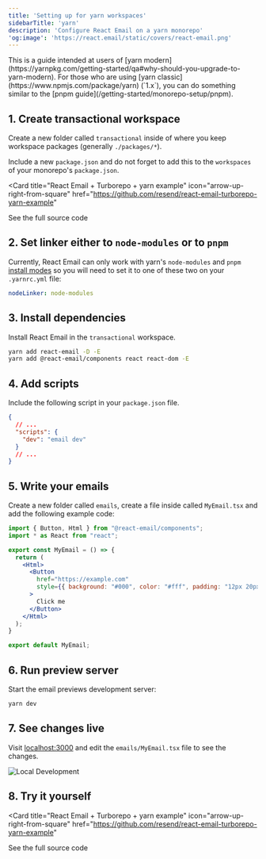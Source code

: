 ```yaml
---
title: 'Setting up for yarn workspaces'
sidebarTitle: 'yarn'
description: 'Configure React Email on a yarn monorepo'
'og:image': 'https://react.email/static/covers/react-email.png'
---
```


<Note>
  This is a guide intended at users of [yarn modern](https://yarnpkg.com/getting-started/qa#why-should-you-upgrade-to-yarn-modern). 
  For those who are using [yarn classic](https://www.npmjs.com/package/yarn) (`1.x`), you can do something similar to the 
  [pnpm guide](/getting-started/monorepo-setup/pnpm).
</Note>

## 1. Create transactional workspace

Create a new folder called `transactional` inside of where you keep workspace packages (generally `./packages/*`).

Include a new `package.json` and do not forget to add this to the `workspaces` of your monorepo's `package.json`.

<Card
  title="React Email + Turborepo + yarn example"
  icon="arrow-up-right-from-square"
  href="https://github.com/resend/react-email-turborepo-yarn-example"
>
  See the full source code
</Card>

## 2. Set linker either to `node-modules` or to `pnpm`

Currently, React Email can only work with yarn's `node-modules` and `pnpm` [install modes](https://yarnpkg.com/features/linkers)
so you will need to set it to one of these two on your `.yarnrc.yml` file:

```yml .yarnrc.yml
nodeLinker: node-modules
```

## 3. Install dependencies

Install React Email in the `transactional` workspace.

```sh packages/transactional
yarn add react-email -D -E
yarn add @react-email/components react react-dom -E
```

## 4. Add scripts

Include the following script in your `package.json` file.

```json packages/transactional/package.json
{
  // ...
  "scripts": {
    "dev": "email dev"
  }
  // ...
}
```

## 5. Write your emails

Create a new folder called `emails`, create a file inside called `MyEmail.tsx` and add the following example code:

```jsx packages/transactional/emails/MyEmail.tsx
import { Button, Html } from "@react-email/components";
import * as React from "react";

export const MyEmail = () => {
  return (
    <Html>
      <Button
        href="https://example.com"
        style={{ background: "#000", color: "#fff", padding: "12px 20px" }}
      >
        Click me
      </Button>
    </Html>
  );
}

export default MyEmail;
```

## 6. Run preview server

Start the email previews development server:

```sh packages/transactional
yarn dev
```

## 7. See changes live

Visit [localhost:3000](http://localhost:3000) and edit the `emails/MyEmail.tsx` file to see the changes.

<Frame>
  <img alt="Local Development" src="/images/local-dev.jpg" />
</Frame>

## 8. Try it yourself

<Card
  title="React Email + Turborepo + yarn example"
  icon="arrow-up-right-from-square"
  href="https://github.com/resend/react-email-turborepo-yarn-example"
>
  See the full source code
</Card>

